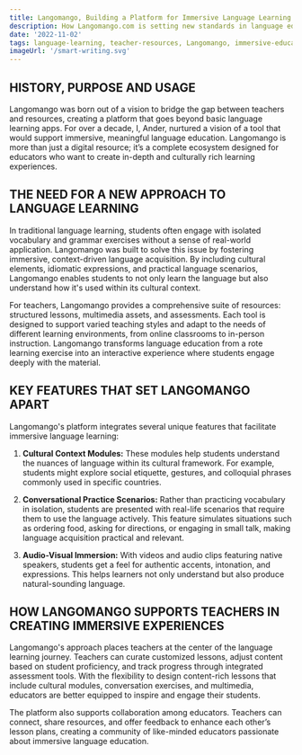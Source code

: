 ```yaml
---
title: Langomango, Building a Platform for Immersive Language Learning
description: How Langomango.com is setting new standards in language education by empowering teachers and enhancing student engagement through extensive language tools.
date: '2022-11-02'
tags: language-learning, teacher-resources, Langomango, immersive-education
imageUrl: '/smart-writing.svg'
---
```


## HISTORY, PURPOSE AND USAGE

Langomango was born out of a vision to bridge the gap between teachers and resources, creating a platform that goes beyond basic language learning apps. For over a decade, I, Ander, nurtured a vision of a tool that would support immersive, meaningful language education. Langomango is more than just a digital resource; it’s a complete ecosystem designed for educators who want to create in-depth and culturally rich learning experiences.

<Quote
  content="Langomango aims to empower both teachers and students with an experience that extends beyond basic language skills into a rich cultural context."
  author="Ander"
  cite="https://langomango.com"
/>

## THE NEED FOR A NEW APPROACH TO LANGUAGE LEARNING

In traditional language learning, students often engage with isolated vocabulary and grammar exercises without a sense of real-world application. Langomango was built to solve this issue by fostering immersive, context-driven language acquisition. By including cultural elements, idiomatic expressions, and practical language scenarios, Langomango enables students to not only learn the language but also understand how it's used within its cultural context.

For teachers, Langomango provides a comprehensive suite of resources: structured lessons, multimedia assets, and assessments. Each tool is designed to support varied teaching styles and adapt to the needs of different learning environments, from online classrooms to in-person instruction. Langomango transforms language education from a rote learning exercise into an interactive experience where students engage deeply with the material.

## KEY FEATURES THAT SET LANGOMANGO APART

Langomango's platform integrates several unique features that facilitate immersive language learning:

1. **Cultural Context Modules:** These modules help students understand the nuances of language within its cultural framework. For example, students might explore social etiquette, gestures, and colloquial phrases commonly used in specific countries.

2. **Conversational Practice Scenarios:** Rather than practicing vocabulary in isolation, students are presented with real-life scenarios that require them to use the language actively. This feature simulates situations such as ordering food, asking for directions, or engaging in small talk, making language acquisition practical and relevant.

3. **Audio-Visual Immersion:** With videos and audio clips featuring native speakers, students get a feel for authentic accents, intonation, and expressions. This helps learners not only understand but also produce natural-sounding language.

<ArticleImage src="/posts/test-article/immersive-learning.png" />

## HOW LANGOMANGO SUPPORTS TEACHERS IN CREATING IMMERSIVE EXPERIENCES

Langomango's approach places teachers at the center of the language learning journey. Teachers can curate customized lessons, adjust content based on student proficiency, and track progress through integrated assessment tools. With the flexibility to design content-rich lessons that include cultural modules, conversation exercises, and multimedia, educators are better equipped to inspire and engage their students.

The platform also supports collaboration among educators. Teachers can connect, share resources, and offer feedback to enhance each other’s lesson plans, creating a community of like-minded educators passionate about immersive language education.

